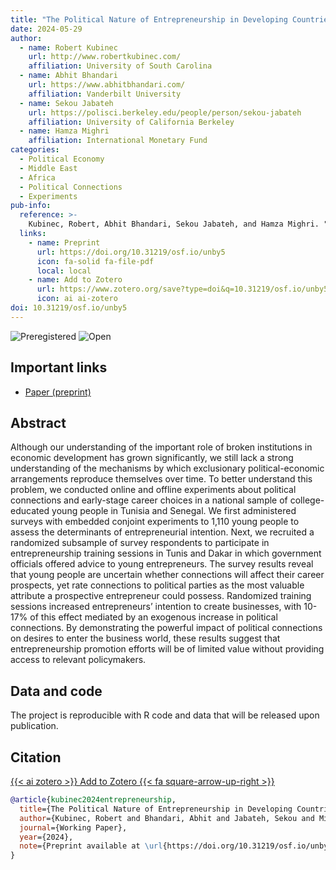 ```yaml
---
title: "The Political Nature of Entrepreneurship in Developing Countries: Experimental Evidence from Tunisia and Senegal"
date: 2024-05-29
author:
  - name: Robert Kubinec
    url: http://www.robertkubinec.com/
    affiliation: University of South Carolina
  - name: Abhit Bhandari
    url: https://www.abhitbhandari.com/
    affiliation: Vanderbilt University
  - name: Sekou Jabateh
    url: https://polisci.berkeley.edu/people/person/sekou-jabateh
    affiliation: University of California Berkeley
  - name: Hamza Mighri
    affiliation: International Monetary Fund
categories: 
  - Political Economy
  - Middle East
  - Africa
  - Political Connections
  - Experiments
pub-info:
  reference: >-
    Kubinec, Robert, Abhit Bhandari, Sekou Jabateh, and Hamza Mighri. "The Political Nature of Entrepreneurship in Developing Countries: Experimental Evidence from Tunisia and Senegal." May 29, 2024. <em>Working Paper</em> Forthcoming, doi: <a href="https://doi.org/10.31219/osf.io/unby5"><code>10.31219/osf.io/unby5</code></a>
  links:
    - name: Preprint
      url: https://doi.org/10.31219/osf.io/unby5
      icon: fa-solid fa-file-pdf
      local: local
    - name: Add to Zotero
      url: https://www.zotero.org/save?type=doi&q=10.31219/osf.io/unby5
      icon: ai ai-zotero
doi: 10.31219/osf.io/unby5
---
```


![Preregistered](preregistered_large_color.png) ![Open](materials_large_color.png)

## Important links

-   [Paper (preprint)](https://doi.org/10.31219/osf.io/unby5)

## Abstract

Although our understanding of the important role of broken institutions in economic development has grown significantly, we still lack a strong understanding of the mechanisms by which exclusionary political-economic arrangements reproduce themselves over time. To better understand this problem, we conducted online and offline experiments about political connections and early-stage career choices in a national sample of college-educated young people in Tunisia and Senegal. We first administered surveys with embedded conjoint experiments to 1,110 young people to assess the determinants of entrepreneurial intention. Next, we recruited a randomized subsample of survey respondents to participate in entrepreneurship training sessions in Tunis and Dakar in which government officials offered advice to young entrepreneurs. The survey results reveal that young people are uncertain whether connections will affect their career prospects, yet rate connections to political parties as the most valuable attribute a prospective entrepreneur could possess. Randomized training sessions increased entrepreneurs’ intention to create businesses, with 10-17% of this effect mediated by an exogenous increase in political connections. By demonstrating the powerful impact of political connections on desires to enter the business world, these results suggest that entrepreneurship promotion efforts will be of limited value without providing access to relevant policymakers.


## Data and code

The project is reproducible with R code and data that will be released upon publication.

## Citation

<p class="buttons" style="text-align:center;">

<a class="btn btn-danger" target="_blank" href="https://www.zotero.org/save?type=doi&q=10.31219/osf.io/unby5">{{< ai zotero >}} Add to Zotero {{< fa square-arrow-up-right >}}</a>

</p>

``` bibtex
@article{kubinec2024entrepreneurship,
  title={The Political Nature of Entrepreneurship in Developing Countries: Experimental Evidence from Tunisia and Senegal},
  author={Kubinec, Robert and Bhandari, Abhit and Jabateh, Sekou and Mighri, Hamza},
  journal={Working Paper},
  year={2024},
  note={Preprint available at \url{https://doi.org/10.31219/osf.io/unby5}}
}
```
